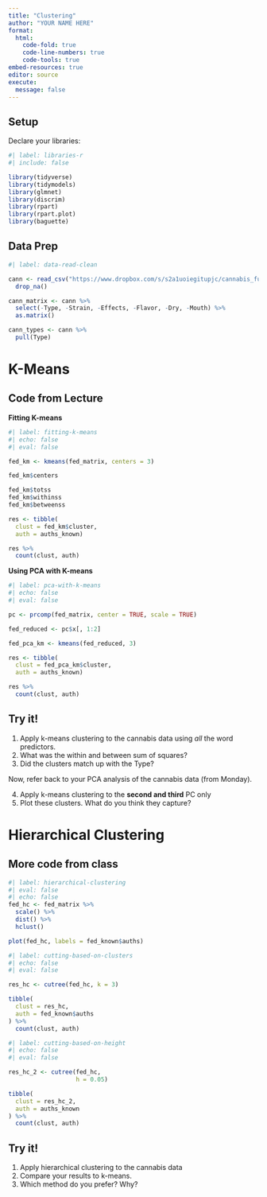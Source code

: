 ```yaml
---
title: "Clustering"
author: "YOUR NAME HERE"
format: 
  html:
    code-fold: true
    code-line-numbers: true
    code-tools: true
embed-resources: true
editor: source
execute:
  message: false
---
```


## Setup

Declare your libraries:

```r
#| label: libraries-r
#| include: false

library(tidyverse)
library(tidymodels)
library(glmnet)
library(discrim)
library(rpart)
library(rpart.plot)
library(baguette)
```

## Data Prep

```r
#| label: data-read-clean

cann <- read_csv("https://www.dropbox.com/s/s2a1uoiegitupjc/cannabis_full.csv?dl=1") %>% 
  drop_na()

cann_matrix <- cann %>%
  select(-Type, -Strain, -Effects, -Flavor, -Dry, -Mouth) %>%
  as.matrix()

cann_types <- cann %>% 
  pull(Type)
```

# K-Means

## Code from Lecture

**Fitting K-means**
```r
#| label: fitting-k-means
#| echo: false
#| eval: false

fed_km <- kmeans(fed_matrix, centers = 3)

fed_km$centers

fed_km$totss
fed_km$withinss
fed_km$betweenss

res <- tibble(
  clust = fed_km$cluster, 
  auth = auths_known)

res %>% 
  count(clust, auth)
```

**Using PCA with K-means**
```r
#| label: pca-with-k-means
#| echo: false
#| eval: false

pc <- prcomp(fed_matrix, center = TRUE, scale = TRUE)

fed_reduced <- pc$x[, 1:2]

fed_pca_km <- kmeans(fed_reduced, 3)

res <- tibble(
  clust = fed_pca_km$cluster, 
  auth = auths_known)

res %>% 
  count(clust, auth)
```

## Try it!

1. Apply k-means clustering to the cannabis data using *all* the word predictors.
2. What was the within and between sum of squares?
3. Did the clusters match up with the Type?

Now, refer back to your PCA analysis of the cannabis data (from Monday).

4. Apply k-means clustering to the **second and third** PC only
5. Plot these clusters.  What do you think they capture?



# Hierarchical Clustering 

## More code from class

```r
#| label: hierarchical-clustering
#| eval: false
#| echo: false
fed_hc <- fed_matrix %>% 
  scale() %>% 
  dist() %>% 
  hclust()

plot(fed_hc, labels = fed_known$auths)
```

```r
#| label: cutting-based-on-clusters
#| echo: false
#| eval: false

res_hc <- cutree(fed_hc, k = 3)

tibble(
  clust = res_hc,
  auth = fed_known$auths
) %>%
  count(clust, auth)
```

```r
#| label: cutting-based-on-height
#| echo: false
#| eval: false

res_hc_2 <- cutree(fed_hc, 
                   h = 0.05)

tibble(
  clust = res_hc_2,
  auth = auths_known
) %>%
  count(clust, auth)
```

## Try it!

1. Apply hierarchical clustering to the cannabis data
2. Compare your results to k-means. 
3. Which method do you prefer?  Why?
